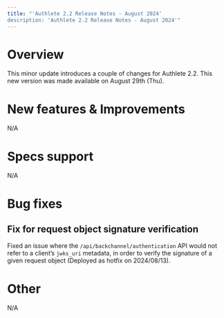```yaml
---
title: "'Authlete 2.2 Release Notes - August 2024'
description: 'Authlete 2.2 Release Notes - August 2024'"
---
```


# Overview

This minor update introduces a couple of changes for Authlete 2.2.
This new version was made available on August 29th (Thu).

# New features & Improvements

N/A

# Specs support

N/A

# Bug fixes

## Fix for request object signature verification

Fixed an issue where the `/api/backchannel/authentication` API would not refer to a client’s `jwks_uri` metadata, in order to verify the signature of a given request object (Deployed as hotfix on 2024/08/13).

# Other

N/A
